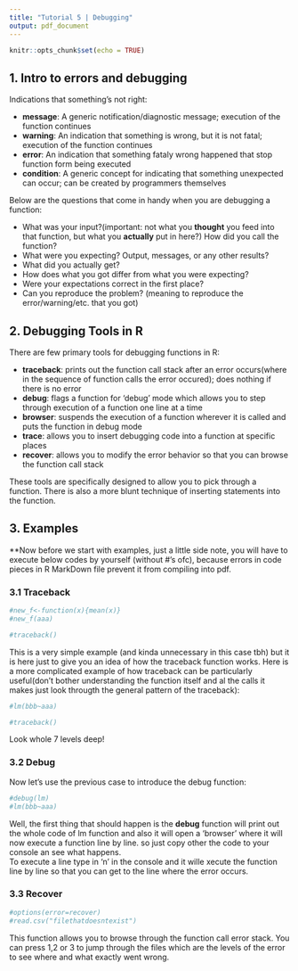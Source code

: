```yaml
---
title: "Tutorial 5 | Debugging"
output: pdf_document
---
```

```r
knitr::opts_chunk$set(echo = TRUE)
```
## 1. Intro to errors and debugging

Indications that something's not right:

- **message**: A generic notification/diagnostic message; execution of the function continues
- **warning**: An indication that something is wrong, but it is not fatal; execution of the function continues
- **error**: An indication that something fataly wrong happened that stop function form being executed
- **condition**: A generic concept for indicating that something unexpected can occur; can be created by programmers themselves

Below are the questions that come in handy when you are debugging a function:

- What was your input?(important: not what you **thought** you feed into that function, but what you **actually** put in here?) How did you call the function?
- What were you expecting? Output, messages, or any other results?
- What did you actually get?
- How does what you got differ from what you were expecting?
- Were your expectations correct in the first place?
- Can you reproduce the problem? (meaning to reproduce the error/warning/etc. that you got)

## 2. Debugging Tools in R

There are few primary tools for debugging functions in R:

- **traceback**: prints out the function call stack after an error occurs(where in the sequence of function calls the error occured); does nothing if there is no error
- **debug**: flags a function for 'debug' mode which allows you to step through execution of a function one line at a time
- **browser**: suspends the execution of a function wherever it is called and puts the function in debug mode
- **trace**: allows you to insert debugging code into a function at specific places
- **recover**: allows you to modify the error behavior so that you can browse the function call stack

These tools are specifically designed to allow you to pick through a function. There is also a more blunt technique of inserting statements into the function.
\newpage
    
## 3. Examples 
**Now before we start with examples, just a little side note, you will have to execute below codes by yourself (without #'s ofc), because errors in code pieces in R MarkDown file prevent it from compiling into pdf.

### 3.1 Traceback
```r
#new_f<-function(x){mean(x)}
#new_f(aaa)
```
```r
#traceback()
```
This is a very simple example (and kinda unnecessary in this case tbh) but it is here just to give you an idea of how the traceback function works. Here is a more complicated example of how traceback can be particularly useful(don't bother understanding the function itself and al the calls it makes just look througth the general pattern of the traceback):
```r
#lm(bbb~aaa)
```
```r
#traceback()
```
Look whole 7 levels deep!

### 3.2 Debug
Now let's use the previous case to introduce the debug function:
```r
#debug(lm)
#lm(bbb~aaa)
```

Well, the first thing that should happen is the **debug** function will print out the whole code of lm function and also it will open a 'browser' where it will now execute a function line by line. so just copy other the code to your console an see what happens.  
To execute a line type in 'n' in the console and it wille xecute the function line by line so that you can get to the line where the error occurs.

### 3.3 Recover
```r
#options(error=recover)
#read.csv("filethatdoesntexist")
```
This function allows you to browse through the function call error stack. You can press 1,2 or 3 to jump through the files which are the levels of the error to see where and what exactly went wrong.

